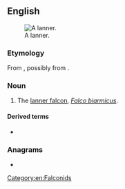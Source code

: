 {{also|Lanner}}
==English==
[[Image:Lanner Falcon 800.jpg|thumb|A lanner.]]

===Etymology===
{{root|en|ine-pro|*h₂welh₁-|id=wool}}
From {{der|en|frm|lanier||cowardly}}, possibly from {{der|en|la|lānārius}}.

===Noun===
{{en-noun}}

# The [[lanner falcon]], ''[[Falco biarmicus]]''.

====Derived terms====
* {{l|en|lanneret}}

{{wikipedia|Lanner Falcon}}

===Anagrams===
* {{anagrams|en|a=aelnnr|rannel}}

[[Category:en:Falconids]]